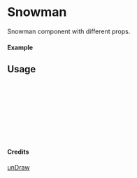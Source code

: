 
<Meta of={Snowman} title="unDraw/Snowman" />

# Snowman

Snowman component with different props.

#### Example

<Canvas of={Snowman.Primary} />

## Usage

```ts
import { Snowman } from "yadl-ui";

const Example = () => {
  return (
      <Snowman />
  );
};

export default Example;
```

#### Credits
[unDraw](https://undraw.co/illustrations)
